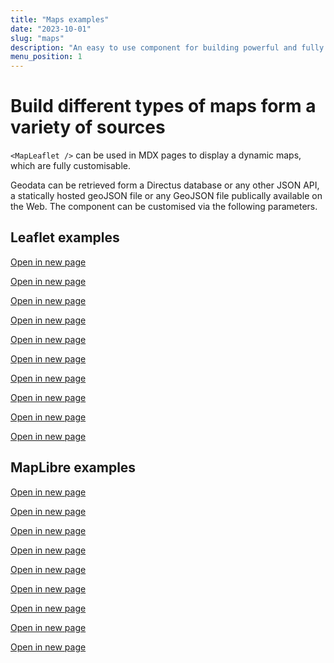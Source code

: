 ```yaml
---
title: "Maps examples"
date: "2023-10-01"
slug: "maps"
description: "An easy to use component for building powerful and fully customizable maps"
menu_position: 1
---
```


# Build different types of maps form a variety of sources

`<MapLeaflet />` can be used in MDX pages to display a dynamic maps, which are fully customisable.

Geodata can be retrieved form a Directus database or any other JSON API, a statically hosted geoJSON file or any GeoJSON file publically available on the Web. The component can be customised via the following parameters.







## Leaflet examples

[Open in new page](./examples/leaflet-adding-raster-basemaps)

<AddingRasterBasemaps />

[Open in new page](./examples/leaflet-all-shorthand-basemaps)

<AddingRasterBasemapsShorthand />

[Open in new page](./examples/leaflet-local-geojson)

<LeafletAndLocalGeoJSON />

[Open in new page](./examples/leaflet-local-geojson-cluster)
<LeafletAndLocalGeoJSONCluster />

[Open in new page](./examples/leaflet-local-geojson-with-styling)

<LeafletAndLocalGeoJSONWithStyling />

[Open in new page](./examples/leaflet-remote-geojson)

<LeafletAndRemoteGeoJSON />

[Open in new page](./examples/leaflet-remote-geojson-with-list-features)

<LeafletAndRemoteGeoJSONWithListFeatures />

[Open in new page](./examples/leaflet-directus)

<LeafletAndDirectus />

[Open in new page](./examples/leaflet-directus-with-filter)

<LeafletAndDirectusWithFilter />

[Open in new page](./examples/leaflet-local-geojson-with-filter)

<LeafletAndLocalGeoJSONwithFilter />



## MapLibre examples

[Open in new page](./examples/maplibre-adding-raster-basemaps)
<MaplibreAddingRasterBasemaps />

[Open in new page](./examples/maplibre-all-shorthand-basemaps)
<MaplibreAddingRasterBasemapsShorthand />



[Open in new page](./examples/maplibre-from-json-style)
<MaplibreFromJsonStyle />

[Open in new page](./examples/maplibre-from-json-style-expanding)
<MaplibreFromJsonStyleExpanding />

[Open in new page](./examples/maplibre-from-json-style-custom)
<MaplibreFromJsonStyleCustom />

[Open in new page](./examples/maplibre-adding-controls)
<MaplibreAddingControls />

[Open in new page](./examples/maplibre-local-geojson)
<MaplibreLocalGeoJSON />

[Open in new page](./examples/maplibre-local-geojson-fitToContent)
<MaplibreFitToContentLocalGeoJSON />

[Open in new page](./examples/maplibre-directus-with-filter)
<MaplibreAndDirectusWithFilter />

